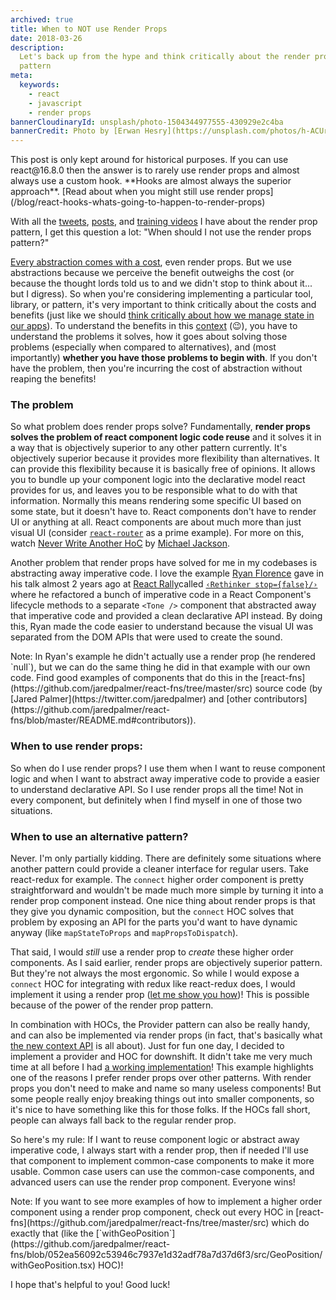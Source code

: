 ```yaml
---
archived: true
title: When to NOT use Render Props
date: 2018-03-26
description:
  Let's back up from the hype and think critically about the render props
  pattern
meta:
  keywords:
    - react
    - javascript
    - render props
bannerCloudinaryId: unsplash/photo-1504344977555-430929e2c4ba
bannerCredit: Photo by [Erwan Hesry](https://unsplash.com/photos/h-ACUrBngrw)
---
```


<callout-danger>
  This post is only kept around for historical purposes. If you can use
  react@16.8.0 then the answer is to rarely use render props and almost always
  use a custom hook. **Hooks are almost always the superior approach**. [Read
  about when you might still use render
  props](/blog/react-hooks-whats-going-to-happen-to-render-props)
</callout-danger>

With all the [tweets](https://twitter.com/kentcdodds/status/957388589171539968),
[posts](/blog/answers-to-common-questions-about-render-props), and
[training videos](https://egghead.io/lessons/react-use-render-props-with-react)
I have about the render prop pattern, I get this question a lot: "When should I
not use the render props pattern?"

[Every abstraction comes with a cost](https://twitter.com/kentcdodds/status/972468078813446149),
even render props. But we use abstractions because we perceive the benefit
outweighs the cost (or because the thought lords told us to and we didn't stop
to think about it... but I digress). So when you're considering implementing a
particular tool, library, or pattern, it's very important to think critically
about the costs and benefits (just like we should
[think critically about how we manage state in our apps](/blog/application-state-management)).
To understand the benefits in this [context](/blog/reacts-new-context-api) (😉),
you have to understand the problems it solves, how it goes about solving those
problems (especially when compared to alternatives), and (most importantly)
**whether you have those problems to begin with**. If you don't have the
problem, then you're incurring the cost of abstraction without reaping the
benefits!

### The problem

So what problem does render props solve? Fundamentally, **render props solves
the problem of react component logic code reuse** and it solves it in a way that
is objectively superior to any other pattern currently. It's objectively
superior because it provides more flexibility than alternatives. It can provide
this flexibility because it is basically free of opinions. It allows you to
bundle up your component logic into the declarative model react provides for us,
and leaves you to be responsible what to do with that information. Normally this
means rendering some specific UI based on some state, but it doesn't have to.
React components don't have to render UI or anything at all. React components
are about much more than just visual UI (consider
[`react-router`](https://reacttraining.com/react-router) as a prime example).
For more on this, watch [Never Write Another HoC](https://youtu.be/BcVAq3YFiuc)
by [Michael Jackson](https://twitter.com/mjackson).

Another problem that render props have solved for me in my codebases is
abstracting away imperative code. I love the example
[Ryan Florence](https://twitter.com/ryanflorence) gave in his talk almost 2
years ago at [React Rally](http://www.reactrally.com)called
[`‹Rethinker stop={false}/›`](https://youtu.be/kp-NOggyz54) where he refactored
a bunch of imperative code in a React Component's lifecycle methods to a
separate `<Tone />` component that abstracted away that imperative code and
provided a clean declarative API instead. By doing this, Ryan made the code
easier to understand because the visual UI was separated from the DOM APIs that
were used to create the sound.

<callout-info class="aside">
  Note: In Ryan's example he didn't actually use a render prop (he rendered
  `null`), but we can do the same thing he did in that example with our own
  code. Find good examples of components that do this in the
  [react-fns](https://github.com/jaredpalmer/react-fns/tree/master/src) source
  code (by [Jared Palmer](https://twitter.com/jaredpalmer) and [other
  contributors](https://github.com/jaredpalmer/react-fns/blob/master/README.md#contributors)).
</callout-info>

### When to use render props:

So when do I use render props? I use them when I want to reuse component logic
and when I want to abstract away imperative code to provide a easier to
understand declarative API. So I use render props all the time! Not in every
component, but definitely when I find myself in one of those two situations.

### When to use an alternative pattern?

Never. I'm only partially kidding. There are definitely some situations where
another pattern could provide a cleaner interface for regular users. Take
react-redux for example. The `connect` higher order component is pretty
straightforward and wouldn't be made much more simple by turning it into a
render prop component instead. One nice thing about render props is that they
give you dynamic composition, but the `connect` HOC solves that problem by
exposing an API for the parts you'd want to have dynamic anyway (like
`mapStateToProps` and `mapPropsToDispatch`).

That said, I would _still_ use a render prop to _create_ these higher order
components. As I said earlier, render props are objectively superior pattern.
But they're not always the most ergonomic. So while I would expose a `connect`
HOC for integrating with redux like react-redux does, I would implement it using
a render prop
([let me show you how](https://egghead.io/lessons/react-implement-a-higher-order-component-with-render-props))!
This is possible because of the power of the render prop pattern.

In combination with HOCs, the Provider pattern can also be really handy, and can
also be implemented via render props (in fact, that's basically what
[the new context API](/blog/reacts-new-context-api) is all about). Just for fun
one day, I decided to implement a provider and HOC for downshift. It didn't take
me very much time at all before I had
[a working implementation](https://codesandbox.io/s/017n1jqo00)! This example
highlights one of the reasons I prefer render props over other patterns. With
render props you don't need to make and name so many useless components! But
some people really enjoy breaking things out into smaller components, so it's
nice to have something like this for those folks. If the HOCs fall short, people
can always fall back to the regular render prop.

So here's my rule: If I want to reuse component logic or abstract away
imperative code, I always start with a render prop, then if needed I'll use that
component to implement common-case components to make it more usable. Common
case users can use the common-case components, and advanced users can use the
render prop component. Everyone wins!

<callout-info class="aside">
  Note: If you want to see more examples of how to implement a higher order
  component using a render prop component, check out every HOC in
  [react-fns](https://github.com/jaredpalmer/react-fns/tree/master/src) which do
  exactly that (like the
  [`withGeoPosition`](https://github.com/jaredpalmer/react-fns/blob/052ea56092c53946c7937e1d32adf78a7d37d6f3/src/GeoPosition/withGeoPosition.tsx)
  HOC)!
</callout-info>

I hope that's helpful to you! Good luck!
